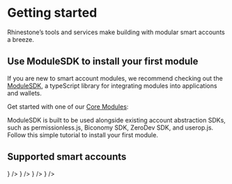 
# Getting started

Rhinestone’s tools and services make building with modular smart accounts a breeze.

## Use ModuleSDK to install your first module

If you are new to smart account modules, we recommend checking out the [ModuleSDK](/module-sdk), a typeScript library for integrating modules into applications and wallets.

Get started with one of our [Core Modules](/module-sdk#core-modules):

<div className="my-8">
  <CoreModulesBanner width={1000} height={400} />
</div>

ModuleSDK is built to be used alongside existing account abstraction SDKs, such as permissionless.js, Biconomy SDK, ZeroDev SDK, and userop.js. Follow this simple tutorial to install your first module.

## Supported smart accounts

<Cards>
  <Card
    title="ERC-7579"
    href="https://erc7579.com/"
    icon={
      <Image
        src="/logos/erc7579.png"
        width={50}
        height={50}
        alt=""
        style={{ marginRight: "5px" }}
      />
    }
  />
  <Card
    title="Safe"
    href="https://safe.global/"
    icon={
      <Image
        src="/logos/safe.png"
        width={50}
        height={50}
        alt=""
        style={{ marginRight: "5px" }}
      />
    }
  />
  <Card
    title="Kernel (v3)"
    href="https://zerodev.app/"
    icon={
      <Image
        src="/logos/zerodev.png"
        width={50}
        height={50}
        alt=""
        style={{ marginRight: "5px" }}
      />
    }
  />
  <Card
    title="Biconomy (v3) (soon)"
    href="https://biconomy.io/"
    icon={
      <Image
        src="/logos/biconomy.jpeg"
        width={50}
        height={50}
        alt=""
        style={{ marginRight: "5px" }}
      />
    }
  />
</Cards>

